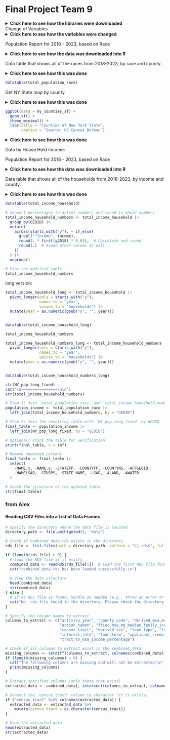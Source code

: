 # Final Project Team 9

<details>
  <summary>**Click here to see how the libraries were downloaded**</summary>
```r
required_packages <- c(
  "tidycensus", "tigris", "plotly", "gganimate", "viridis", "magick"
)

for (pkg in required_packages) {
  if (!require(pkg, character.only = TRUE)) {
    install.packages(pkg, dependencies = TRUE)
  }
}

library(tidycensus)
library(tidyverse) 
library(DT)
library(tigris)
library(plotly)
library(gganimate)
library(viridis)
library(sf)
library(magick) 

```
</details>

Change of Variables 
<details>
  <summary>**Click here to see how the variables were changed**</summary>
```r

vars_2018 <- load_variables(2018, "acs1", cache = TRUE)

var_map <- c(
  "B02001_001" = "Estimated Total",
  "B02001_002" = "White Alone", 
  "B02001_003" = "Black or African American Alone", 
  "B02001_004" = "American Indian and Alaska Native Alone",
  "B02001_005" = "Asian Alone", 
  "B02001_006" = "Native Hawaiian and other Pacific Islander Alone",
  "B02001_007" = "Some Other Race", 
  "B02001_008" = "2 or more races"
)

```
</details>

Population Report for 2018 - 2023, based on Race

<details>
  <summary>**Click here to see how the data was downloaded into R**</summary>
```r
# Getting 2018: 

population_1901_2018 <- get_acs(
  geography = "county",
  variables = c("B02001_001", "B02001_002", "B02001_003", "B02001_004", "B02001_005", "B02001_006", "B02001_007", "B02001_008"),
  year = 2018,
  survey = "acs1"
)

population_1901_2018 <- population_1901_2018 |>
  filter(str_detect(NAME, regex("New York", ignore_case = TRUE))) |>
  rename(race = variable) |>
  rename(y2018 = estimate) |>
  select(-moe)


population_1901_2018 <- population_1901_2018 |>
  mutate(race = var_map[race])

# Getting 2019

population_1901_2019 <- get_acs(
  geography = "county",
  variables = c("B02001_001", "B02001_002", "B02001_003", "B02001_004", "B02001_005", "B02001_006", "B02001_007", "B02001_008"),
  year = 2019,
  survey = "acs1"
)

population_1901_2019 <- population_1901_2019 |>
  filter(str_detect(NAME, regex("New York", ignore_case = TRUE))) |>
  rename(race = variable) |>
  rename(y2019 = estimate) |>
  select(-moe)


population_1901_2019 <- population_1901_2019 |>
  mutate(race = var_map[race])


# Getting 2021

population_1901_2021 <- get_acs(
  geography = "county",
  variables = c("B02001_001", "B02001_002", "B02001_003", "B02001_004", "B02001_005", "B02001_006", "B02001_007", "B02001_008"),
  year = 2021,
  survey = "acs1"
)

population_1901_2021 <- population_1901_2021 |>
  filter(str_detect(NAME, regex("New York", ignore_case = TRUE))) |>
  rename(race = variable) |>
  rename(y2021 = estimate) |>
  select(-moe)


population_1901_2021 <- population_1901_2021 |>
  mutate(race = var_map[race])


# Getting 2022


population_1901_2022 <- get_acs(
  geography = "county",
  variables = c("B02001_001", "B02001_002", "B02001_003", "B02001_004", "B02001_005", "B02001_006", "B02001_007", "B02001_008"),
  year = 2022,
  survey = "acs1"
)

population_1901_2022 <- population_1901_2022 |>
  filter(str_detect(NAME, regex("New York", ignore_case = TRUE))) |>
  rename(race = variable) |>
  rename(y2022 = estimate) |>
  select(-moe)


population_1901_2022 <- population_1901_2022 |>
  mutate(race = var_map[race])


# Getting 2023

population_1901_2023 <- get_acs(
  geography = "county",
  variables = c("B02001_001", "B02001_002", "B02001_003", "B02001_004", "B02001_005", "B02001_006", "B02001_007", "B02001_008"),
  year = 2023,
  survey = "acs1"
)

population_1901_2023 <- population_1901_2023 |>
  filter(str_detect(NAME, regex("New York", ignore_case = TRUE))) |>
  rename(race = variable) |>
  rename(y2023 = estimate) |>
  select(-moe)


population_1901_2023 <- population_1901_2023 |>
  mutate(race = var_map[race]) 

```
</details>


Data table that shows all of the races from 2018-2023, by race and county. 

<details>
  <summary>**Click here to see how this was done**</summary>
```r

total_population_race <- population_1901_2018 |>
  left_join(select(population_1901_2019, y2019, GEOID, race), by = c("GEOID", "race")) |>
  left_join(select(population_1901_2021, y2021, GEOID, race), by = c("GEOID", "race")) |>
  left_join(select(population_1901_2022, y2022, GEOID, race), by = c("GEOID", "race")) |>
  left_join(select(population_1901_2023, y2023, GEOID, race), by = c("GEOID", "race")) 
            
```
</details>


```r

datatable(total_population_race)

```


Get NY State map by county 

<details>
  <summary>**Click here to see how this was done**</summary>
```r

ny_counties <- counties(state = "NY", cb = TRUE)

ny_counties_sf <- st_as_sf(ny_counties)

```
</details>


```r

ggplot(data = ny_counties_sf) +
  geom_sf() +
  theme_minimal() +
  labs(title = "Counties of New York State",
       caption = "Source: US Census Bureau")

```


<details>
  <summary>**Click here to see how this was done**</summary>
```r
# Only total population 
estimated_total <- total_population_race |>
  filter(grepl("Estimated Total", race))

            
estimated_total_long <- estimated_total |>
  pivot_longer(cols = starts_with("y"),
               names_to = "year",
               values_to = "population") |>
  mutate(year = as.numeric(gsub("y", "", year))) |>
  select(-race, -NAME)


NY_pop_long <- ny_counties_sf |>
  left_join(estimated_total_long, by = "GEOID")

```


```r
p <- ggplot(NY_pop_long_fixed) +
  geom_sf(aes(fill = population, group = GEOID), color = "black") +  # Keep counties stable
  scale_fill_gradient(
    name = "Population (in thousands)",
    low = "lightblue",  # Light blue for least populated
    high = "darkblue",  # Dark blue for most populated
    trans = "log",  # Log transformation for smoother scale
    labels = scales::label_number(scale = 0.001, accuracy = 0.1)  # In thousands
  ) +
  theme_bw() +
  labs(
    title = "Population by County in New York",
    subtitle = "Year: {floor(frame_time)}",
    caption = "Source: Your Dataset"
  ) +
  theme(legend.position = "right") +
  transition_time(year) +
  ease_aes('linear')

# Render the animation
animate(p)

```

</details>
Data by House Hold Income: 

Population Report for 2018 - 2023, based on Race

<details>
  <summary>**Click here to see how the data was downloaded into R**</summary>
```r
var_map2 <- c(
  "S1901_C01_001" = "Total Households",
  "S1901_C01_002" = "Income < $10,000", 
  "S1901_C01_003" = "Income $10,000 - $14,999", 
  "S1901_C01_004" = "Income $15,000 - $24,999",
  "S1901_C01_005" = "Income $25,000 - $34,999", 
  "S1901_C01_006" = "Income $35,000 - $49,999",
  "S1901_C01_007" = "Income $50,000 - $74,999", 
  "S1901_C01_008" = "Income $75,000 - $99,999",
  "S1901_C01_009" = "Income $100,000 - $149,999",
  "S1901_C01_010" = "Income $150,000 - $199,999",
  "S1901_C01_011" = "Income > $200,000"
)

# Income 2018
Income_2018 <- get_acs(
  geography = "county",
  variables = c("S1901_C01_001E", "S1901_C01_002E", "S1901_C01_003E", "S1901_C01_004E", "S1901_C01_005E", "S1901_C01_006E", "S1901_C01_007E", "S1901_C01_008E", "S1901_C01_009E", "S1901_C01_010E", "S1901_C01_011E"),
  year = 2018,
  survey = "acs1"
)

Income_2018 <- Income_2018 |>
  filter(str_detect(NAME, regex("New York", ignore_case = TRUE))) |>
  rename(income = variable) |>
  rename(y2018 = estimate) |>
  select(-moe)


Income_2018 <- Income_2018 |>
  mutate(income = var_map2[income])

# Income 2019

Income_2019 <- get_acs(
  geography = "county",
  variables = c("S1901_C01_001E", "S1901_C01_002E", "S1901_C01_003E", "S1901_C01_004E", "S1901_C01_005E", "S1901_C01_006E", "S1901_C01_007E", "S1901_C01_008E", "S1901_C01_009E", "S1901_C01_010E", "S1901_C01_011E"),
  year = 2019,
  survey = "acs1"
)

Income_2019 <- Income_2019 |>
  filter(str_detect(NAME, regex("New York", ignore_case = TRUE))) |>
  rename(income = variable) |>
  rename(y2019 = estimate) |>
  select(-moe)


Income_2019 <- Income_2019 |>
  mutate(income = var_map2[income])

# Get 2021

Income_2021 <- get_acs(
  geography = "county",
  variables = c("S1901_C01_001E", "S1901_C01_002E", "S1901_C01_003E", "S1901_C01_004E", "S1901_C01_005E", "S1901_C01_006E", "S1901_C01_007E", "S1901_C01_008E", "S1901_C01_009E", "S1901_C01_010E", "S1901_C01_011E"),
  year = 2021,
  survey = "acs1"
)

Income_2021 <- Income_2021 |>
  filter(str_detect(NAME, regex("New York", ignore_case = TRUE))) |>
  rename(income = variable) |>
  rename(y2021 = estimate) |>
  select(-moe)


Income_2021 <- Income_2021 |>
  mutate(income = var_map2[income])


# Get 2022

Income_2022 <- get_acs(
  geography = "county",
  variables = c("S1901_C01_001E", "S1901_C01_002E", "S1901_C01_003E", "S1901_C01_004E", "S1901_C01_005E", "S1901_C01_006E", "S1901_C01_007E", "S1901_C01_008E", "S1901_C01_009E", "S1901_C01_010E", "S1901_C01_011E"),
  year = 2022,
  survey = "acs1"
)

Income_2022 <- Income_2022 |>
  filter(str_detect(NAME, regex("New York", ignore_case = TRUE))) |>
  rename(income = variable) |>
  rename(y2022 = estimate) |>
  select(-moe)


Income_2022 <- Income_2022 |>
  mutate(income = var_map2[income])

# Get 2023

Income_2023 <- get_acs(
  geography = "county",
  variables = c("S1901_C01_001E", "S1901_C01_002E", "S1901_C01_003E", "S1901_C01_004E", "S1901_C01_005E", "S1901_C01_006E", "S1901_C01_007E", "S1901_C01_008E", "S1901_C01_009E", "S1901_C01_010E", "S1901_C01_011E"),
  year = 2023,
  survey = "acs1"
)

Income_2023 <- Income_2023 |>
  filter(str_detect(NAME, regex("New York", ignore_case = TRUE))) |>
  rename(income = variable) |>
  rename(y2023 = estimate) |>
  select(-moe)


Income_2023 <- Income_2023 |>
  mutate(income = var_map2[income])


```
</details>

Data table that shows all of the households from 2018-2023, by income and county. 

<details>
  <summary>**Click here to see how this was done**</summary>
```r

# Join tables

total_income_household <- Income_2018 |>
  left_join(select(Income_2019, y2019, GEOID, income), by = c("GEOID", "income")) |>
  left_join(select(Income_2021, y2021, GEOID, income), by = c("GEOID", "income")) |>
  left_join(select(Income_2022, y2022, GEOID, income), by = c("GEOID", "income")) |>
  left_join(select(Income_2023, y2023, GEOID, income), by = c("GEOID", "income")) 

            
```
</details>


```r

datatable(total_income_household)

```

```r
# Convert percentages to actual numbers and round to whole numbers
total_income_household_numbers <- total_income_household |>
  group_by(GEOID) |>
  mutate(
    across(starts_with("y"), ~ if_else(
      grepl("^Income", income), 
      round(. * first(y2018) * 0.01),  # Calculate and round
      round(.)  # Round other values as well
    ))
  ) |>
  ungroup()

# View the modified table
total_income_household_numbers


```



long version: 

```r
total_income_household_long <- total_income_household |>
  pivot_longer(cols = starts_with("y"),
               names_to = "year",
               values_to = "households") |>
  mutate(year = as.numeric(gsub("y", "", year))) 


datatable(total_income_household_long)

```

```r
total_income_household_numbers

total_income_household_numbers_long <- total_income_household_numbers |>
  pivot_longer(cols = starts_with("y"),
               names_to = "year",
               values_to = "households") |>
  mutate(year = as.numeric(gsub("y", "", year))) 


datatable(total_income_household_numbers_long)
```


```r
str(NY_pop_long_fixed)
cat('\n================\n\n')
str(total_income_household_numbers)
```

```r
# Step 1: Join `total_population_race` and `total_income_household_numbers` by GEOID
population_income <- total_population_race |>
  left_join(total_income_household_numbers, by = "GEOID")

# Step 2: Join the resulting table with `NY_pop_long_fixed` by GEOID
final_table <- population_income |>
  left_join(NY_pop_long_fixed, by = "GEOID")

# Optional: Print the table for verification
print(final_table, n = inf)

```
```r
# Remove unwanted columns
final_table <- final_table |>
  select(
    -NAME.x, -NAME.y, -STATEFP, -COUNTYFP, -COUNTYNS, -AFFGEOID, 
    -NAMELSAD, -STUSPS, -STATE_NAME, -LSAD, -ALAND, -AWATER
  )

# Check the structure of the updated table
str(final_table)
```

### from Alex
#### Reading CSV Files into a List of Data Frames


```r

# Specify the directory where the data file is located
directory_path <- file.path(getwd(), "data")

# Check if combined_data.rds exists in the directory
rds_file <- list.files(path = directory_path, pattern = "\\.rds$", full.names = TRUE)

if (length(rds_file) > 0) {
  # Load the RDS file if it exists
  combined_data <- readRDS(rds_file[1])  # Load the first RDS file found
  cat("combined_data.rds has been loaded successfully.\n")
  
  # View the data structure
  head(combined_data)
  str(combined_data)
} else {
  # If no RDS file is found, handle as needed (e.g., throw an error or proceed to process other files)
  cat("No .rds file found in the directory. Please check the directory or file name.\n")
}

```


```r
# Specify the column names to extract
columns_to_extract <- c("activity_year", "county_code", "derived_msa.md", "derived_race",
                        "action_taken", "ffiec_msa_md_median_family_income", "lei",
                        "census_tract", "derived_sex", "loan_type", "loan_amount",
                        "interest_rate", "loan_term", "applicant_credit_score_type",
                        "tract_to_msa_income_percentage")

# Check if all columns to extract exist in the combined_data
missing_columns <- setdiff(columns_to_extract, colnames(combined_data))
if (length(missing_columns) > 0) {
  cat("The following columns are missing and will not be extracted:\n")
  print(missing_columns)
}

# Extract specified columns (only those that exist)
extracted_data <- combined_data[, intersect(columns_to_extract, colnames(combined_data))]

# Convert the 'census_tract' column to character (if it exists)
if ("census_tract" %in% colnames(extracted_data)) {
  extracted_data <- extracted_data %>%
    mutate(census_tract = as.character(census_tract))
}

# View the extracted data
head(extracted_data)
str(extracted_data)

```





